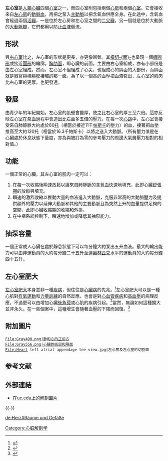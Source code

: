 {{Pathnav|循環系統|心脏}}
{{Infobox anatomy
| Name        = 左心室
| Latin       = ventriculus sinister cordis
| Image       = Diagram of the human heart (cropped)(ZH T).png
| Caption     = 一個被切去一部份的心臟
| Image2      = Gray496.png
| Caption2    = 左心室位於圖的左下角並展示心的內部空間結構
| System      =
| Artery      = [[左冠狀動脈前室間支|左冠狀動脈前室間支]]
| Vein        = [[左心室後靜脈|左心室後靜脈]]
| Precursor   = [[原始心室|原始心室]]，[[心球|心球]]
<!--
| GraySubject = 138
| GrayPage    = 534
| MeshName    = Left+Ventricle
| MeshNumber  = A07.541.560
| DorlandsPre = v_06
| DorlandsSuf = 12853441
-->
}}
'''左心室'''是[[人類|人類]][[心臟|心臟]]四個[[心室|心室]]之一，而四心室則包括兩個[[心房|心房]]和兩個[[心室_(心臟結構)|心室]]。它會接收來自[[左心房|左心房]]的[[動脈血|動脈血]]，再把之泵入[[主動脈|主動脈]]以把含氧血供應全身。在此途中，含氧血會經過兩個[[瓣|活瓣]]，一是位於左心房和左心室之間的[[二尖瓣|二尖瓣]]，另一個就是位於大動脈的[[大動脈瓣|大動脈瓣]]，它們都用以防止[[血液|血液]]倒流。

== 形狀 ==
與[[右心室|右心室]]比之，左心室的形狀是更長，亦更像圓錐。其[[橫切面|橫切-{面}-]]也呈現一個[[橢圓形|橢圓形]]或接近[[圓形|圓形]]的輪廓。[[胸肋面|胸肋面]]，即心臟的前面，主要由右心室組成，亦有小部份是由左心室組成。然而，左心室不但組成了心尖，也組成心的隔面的大部份，而隔面就是器官與[[橫膈膜|橫膈膜]]接觸的那一面。為了以一個高的[[血壓|血壓]]把血液泵出，左心室的[[肌肉|肌肉]]比右心室的更厚，也更發達。

== 發展 ==
由青少年的年紀開始，左心室的肌壁會變厚，使之比右心室的厚三至六倍。這亦反映左心室在泵血過程中會造出比右面多五倍的壓力。在每一次[[心跳|心跳]]中，左心室會接受來自肺靜脈大約處於80[[托|托]]（相當於接近11千[[帕斯卡|帕斯卡]]的壓力）的血，接著把血壓推高至大約120托（相當於16.3千帕斯卡）以將之送入大動脈。（所有壓力值是在心臟處於休息狀態下量度，亦為與被訂為零的參考壓力的周邊大氣層壓力相對的相對值。）

== 功能 ==
一個正常的心臟，其左心室的肌肉一定可以︰

# 在每一次收縮後瞬速放鬆以讓來自肺靜脈的含氧血快速地填充，此即心臟[[舒張期|舒張期]]的放鬆與填充。
# 瞬速的激烈收縮以推動大量的血液進入大動脈，克服非常高的大動脈壓力及提供額外的壓力以延伸大動脈和其他的主要動脈且為突然上升的血量提供足夠的空間，此即心臟[[收縮期|收縮期]]的收縮和外排。
# 在中樞系統控制下，瞬速地增加或降低其抽泵能力。

== 抽泵容量 ==
一個正常成人心臟在處於靜息狀態下可以每分鐘大約泵出五升血液。最大的輸出能力可以由非運動員的大約每分鐘二十五升至達[[奧林匹克|奧林匹克]]水平的運動員的大約每分鐘四十五升。

== 左心室肥大 ==
{{Main|左心室肥大}}

[[左心室肥大|左心室肥大]]本身並非一種[[疾病|疾病]]，但往往是[[心臟病|心臟病]]的先兆。<ref name="pmid18030317">{{cite journal |author=Meijs MF, Bots ML, Vonken EJ, ''et al'' |title=Rationale and design of the SMART Heart study: A prediction model for left ventricular hypertrophy in hypertension (在高血壓中左心室肥大的預計模型) |journal=Neth Heart J |volume=15 |issue=9 |pages=295–8 |year=2007 |pmid=18030317 |doi=}}</ref>左心室肥大可以是一種心肌對[[有氧運動|有氧運動]]和[[力量訓練|力量訓練]]的自然反應，也會是對[[心血管疾病|心血管疾病]]和[[高血壓|高血壓]]的病理反應，不過更可以由增加心臟[[後負荷|後負荷]]或心肌的疾病引起。<ref name="titleAsk the doctor: Left Ventricular Hypertrophy">{{cite web |url=http://www.clevelandclinic.org/heartcenter/pub/guide/askdoctor/lvh.htm |title=Ask the doctor: Left Ventricular Hypertrophy (左心室肥大) |accessdate=2007-12-07 |format= |work= |archive-date=2008-03-08 |archive-url=https://web.archive.org/web/20080308102551/http://www.clevelandclinic.org/heartcenter/pub/guide/askdoctor/lvh.htm |dead-url=no }}</ref>當然，無論如何這種擴大並非永久。在一些個案中，這種增生會隨著血壓的下降而回復。<ref name="pmid16627048">{{cite journal |author=Gradman AH, Alfayoumi F |title=From left ventricular hypertrophy to congestive heart failure: management of hypertensive heart disease (從左心室肥大到充血性心臟衰竭︰管理高血壓疾病)|journal=Prog Cardiovasc Dis |volume=48 |issue=5 |pages=326–41 |year=2006 |pmid=16627048 |doi=10.1016/j.pcad.2006.02.001}}</ref>

== 附加圖片 ==
<gallery>
 File:Gray490.png|肺和心的正前方
 File:Gray556.png|心臟的底部和隔面
 File:Heart left atrial appendage tee view.jpg|左心房及左心室的切割面
</gallery>

== 参考文献 ==
<div class="references-small">
<references />
</div>

== 外部連結 ==
* [https://web.archive.org/web/20130517220222/http://biology.clc.uc.edu/fankhauser/Labs/Anatomy_%26_Physiology/A%26P203/Circulatory_System/Human_Heart/heart_L_flash_P4043323lbd.JPG 在uc.edu上的解剖圖片]

{{-}}
{{循環系統}}

[[Category:心脏解剖学|Category:心脏解剖学]]

[[de:Herz#Räume_und_Gefäße|de:Herz#Räume und Gefäße]]